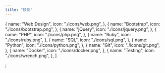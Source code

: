 ```yaml
---
title: "技能"
---
```


  {
    name: "Web Design",
    icon: "./icons/web.png",
  },
  {
    name: "Bootstrap",
    icon: "./icons/bootstrap.png",
  },
  {
    name: "jQuery",
    icon: "./icons/jquery.png",
  },
  {
    name: "PHP",
    icon: "./icons/php.png",
  },
  {
    name: "Ruby",
    icon: "./icons/ruby.png",
  },
  {
    name: "SQL",
    icon: "./icons/sql.png",
  },
  {
    name: "Python",
    icon: "./icons/python.png",
  },
  {
    name: "Git",
    icon: "./icons/git.png",
  },
  {
    name: "Docker",
    icon: "./icons/docker.png",
  },
  {
    name: "Testing",
    icon: "./icons/wrench.png",
  },
]

;
